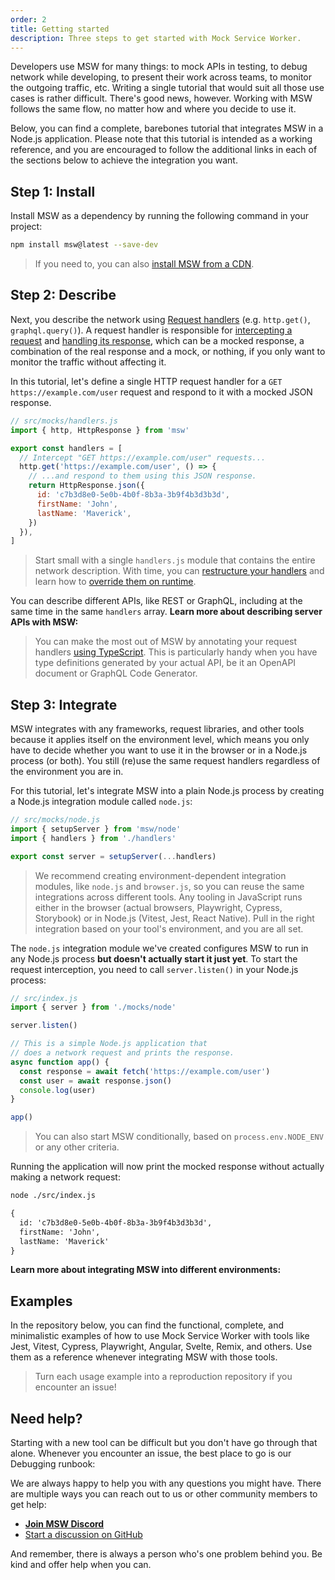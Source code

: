 ```yaml
---
order: 2
title: Getting started
description: Three steps to get started with Mock Service Worker.
---
```


Developers use MSW for many things: to mock APIs in testing, to debug network while developing, to present their work across teams, to monitor the outgoing traffic, etc. Writing a single tutorial that would suit all those use cases is rather difficult. There's good news, however. Working with MSW follows the same flow, no matter how and where you decide to use it.

Below, you can find a complete, barebones tutorial that integrates MSW in a Node.js application. Please note that this tutorial is intended as a working reference, and you are encouraged to follow the additional links in each of the sections below to achieve the integration you want.

## Step 1: Install

Install MSW as a dependency by running the following command in your project:

```sh
npm install msw@latest --save-dev
```

> If you need to, you can also [install MSW from a CDN](/docs/recipes/using-cdn).

## Step 2: Describe

Next, you describe the network using [Request handlers](/docs/concepts/request-handler) (e.g. `http.get()`, `graphql.query()`). A request handler is responsible for [intercepting a request](/docs/basics/intercepting-requests) and [handling its response](/docs/basics/mocking-responses), which can be a mocked response, a combination of the real response and a mock, or nothing, if you only want to monitor the traffic without affecting it.

In this tutorial, let's define a single HTTP request handler for a `GET https://example.com/user` request and respond to it with a mocked JSON response.

```js /http/1,3 /HttpResponse/#v
// src/mocks/handlers.js
import { http, HttpResponse } from 'msw'

export const handlers = [
  // Intercept "GET https://example.com/user" requests...
  http.get('https://example.com/user', () => {
    // ...and respond to them using this JSON response.
    return HttpResponse.json({
      id: 'c7b3d8e0-5e0b-4b0f-8b3a-3b9f4b3d3b3d',
      firstName: 'John',
      lastName: 'Maverick',
    })
  }),
]
```

> Start small with a single `handlers.js` module that contains the entire network description. With time, you can [restructure your handlers](/docs/best-practices/structuring-handlers) and learn how to [override them on runtime](/docs/best-practices/network-behavior-overrides).

You can describe different APIs, like REST or GraphQL, including at the same time in the same `handlers` array. **Learn more about describing server APIs with MSW:**


<div className="md:grid md:grid-cols-2 gap-8">
  <PageCard
    icon={NodejsIcon}
    url="/docs/network-behavior/rest"
    title="Describing REST API"
    description="Learn about describing RESTful APIs."
  />
  <PageCard
    icon={GraphQLIcon}
    url="/docs/network-behavior/graphql"
    title="Describing GraphQL API"
    description="Learn about describing GraphQL APIs."
  />
</div>

> You can make the most out of MSW by annotating your request handlers [using TypeScript](/docs/best-practices/typescript). This is particularly handy when you have type definitions generated by your actual API, be it an OpenAPI document or GraphQL Code Generator.

## Step 3: Integrate

MSW integrates with any frameworks, request libraries, and other tools because it applies itself on the environment level, which means you only have to decide whether you want to use it in the browser or in a Node.js process (or both). You still (re)use the same request handlers regardless of the environment you are in.

For this tutorial, let's integrate MSW into a plain Node.js process by creating a Node.js integration module called `node.js`:

```js /setupServer/
// src/mocks/node.js
import { setupServer } from 'msw/node'
import { handlers } from './handlers'

export const server = setupServer(...handlers)
```

> We recommend creating environment-dependent integration modules, like `node.js` and `browser.js`, so you can reuse the same integrations across different tools. Any tooling in JavaScript runs either in the browser (actual browsers, Playwright, Cypress, Storybook) or in Node.js (Vitest, Jest, React Native). Pull in the right integration based on your tool's environment, and you are all set.

The `node.js` integration module we've created configures MSW to run in any Node.js process **but doesn't actually start it just yet**. To start the request interception, you need to call `server.listen()` in your Node.js process:

```js /server/ {5}
// src/index.js
import { server } from './mocks/node'

server.listen()

// This is a simple Node.js application that
// does a network request and prints the response.
async function app() {
  const response = await fetch('https://example.com/user')
  const user = await response.json()
  console.log(user)
}

app()
```

> You can also start MSW conditionally, based on `process.env.NODE_ENV` or any other criteria.

Running the application will now print the mocked response without actually making a network request:

```txt {3-7}
node ./src/index.js

{
  id: 'c7b3d8e0-5e0b-4b0f-8b3a-3b9f4b3d3b3d',
  firstName: 'John',
  lastName: 'Maverick'
}
```

**Learn more about integrating MSW into different environments:**


<div className="grid md:grid-cols-2 gap-x-8">
  <PageCard
    icon={WindowIcon}
    url="/docs/integrations/browser"
    title="Browser"
    description="Integrate MSW in a browser environment, such as a React application or Storybook."
  />
  <PageCard
    icon={CommandLineIcon}
    url="/docs/integrations/node"
    title="Node.js"
    description="Integrate MSW in Node.js, such as an Express application or a test runner."
  />
  <PageCard
    icon={CommandLineIcon}
    url="/docs/integrations/react-native"
    title="React Native"
    description="Integrate MSW in a React Native application."
  />
</div>

## Examples

In the repository below, you can find the functional, complete, and minimalistic examples of how to use Mock Service Worker with tools like Jest, Vitest, Cypress, Playwright, Angular, Svelte, Remix, and others. Use them as a reference whenever integrating MSW with those tools.

<PageCard
  icon={CommandLineIcon}
  url="https://github.com/mswjs/examples"
  title="Usage examples"
  description="Examples of Mock Service Worker usage with various frameworks and libraries."
/>

> Turn each usage example into a reproduction repository if you encounter an issue!

## Need help?

Starting with a new tool can be difficult but you don't have go through that alone. Whenever you encounter an issue, the best place to go is our Debugging runbook:


<PageCard
  icon={BugAntIcon}
  url="/docs/runbook"
  title="Debugging runbook"
  description="Steps to debug common issues with the library."
/>

We are always happy to help you with any questions you might have. There are multiple ways you can reach out to us or other community members to get help:


- <a href={DISCORD_URL} target="_blank" rel="noopener noreferrer">
    <DiscordIcon className="inline mr-1.5 w-5 align-text-top" />
    <strong>Join MSW Discord</strong>
  </a>
- [Start a discussion on GitHub](https://github.com/mswjs/msw/discussions)

And remember, there is always a person who's one problem behind you. Be kind and offer help when you can.
